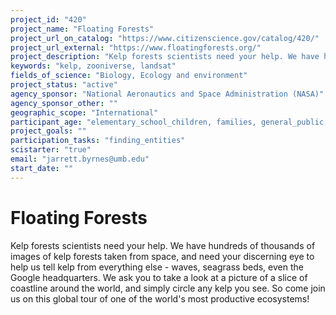 ```yaml
---
project_id: "420"
project_name: "Floating Forests"
project_url_on_catalog: "https://www.citizenscience.gov/catalog/420/"
project_url_external: "https://www.floatingforests.org/"
project_description: "Kelp forests scientists need your help. We have hundreds of thousands of images of kelp forests taken from space, and need your discerning eye to help us tell kelp from everything else - waves, seagrass beds, even the Google headquarters. We ask you to take a look at a picture of a slice of coastline around the world, and simply circle any kelp you see. So come join us on this global tour of one of the world&#39;s most productive ecosystems!"
keywords: "kelp, zooniverse, landsat"
fields_of_science: "Biology, Ecology and environment"
project_status: "active"
agency_sponsor: "National Aeronautics and Space Administration (NASA)"
agency_sponsor_other: ""
geographic_scope: "International"
participant_age: "elementary_school_children, families, general_public, middle_school_children, teens"
project_goals: ""
participation_tasks: "finding_entities"
scistarter: "true"
email: "jarrett.byrnes@umb.edu"
start_date: ""
---
```


# Floating Forests

Kelp forests scientists need your help. We have hundreds of thousands of images of kelp forests taken from space, and need your discerning eye to help us tell kelp from everything else - waves, seagrass beds, even the Google headquarters. We ask you to take a look at a picture of a slice of coastline around the world, and simply circle any kelp you see. So come join us on this global tour of one of the world&#39;s most productive ecosystems!
